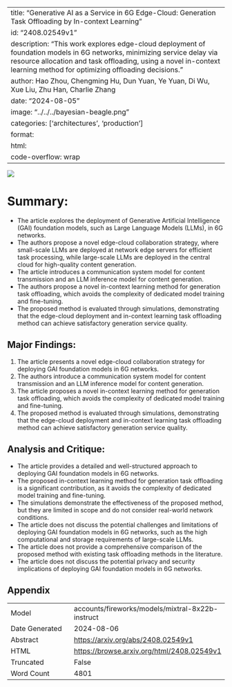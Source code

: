 
---
title: "Generative AI as a Service in 6G Edge-Cloud: Generation Task Offloading by In-context Learning"
id: "2408.02549v1"
description: "This work explores edge-cloud deployment of foundation models in 6G networks, minimizing service delay via resource allocation and task offloading, using a novel in-context learning method for optimizing offloading decisions."
author: Hao Zhou, Chengming Hu, Dun Yuan, Ye Yuan, Di Wu, Xue Liu, Zhu Han, Charlie Zhang
date: "2024-08-05"
image: "../../../bayesian-beagle.png"
categories: ['architectures', 'production']
format:
  html:
    code-overflow: wrap
---

![](../../../bayesian-beagle.png)

# Summary:

- The article explores the deployment of Generative Artificial Intelligence (GAI) foundation models, such as Large Language Models (LLMs), in 6G networks.
- The authors propose a novel edge-cloud collaboration strategy, where small-scale LLMs are deployed at network edge servers for efficient task processing, while large-scale LLMs are deployed in the central cloud for high-quality content generation.
- The article introduces a communication system model for content transmission and an LLM inference model for content generation.
- The authors propose a novel in-context learning method for generation task offloading, which avoids the complexity of dedicated model training and fine-tuning.
- The proposed method is evaluated through simulations, demonstrating that the edge-cloud deployment and in-context learning task offloading method can achieve satisfactory generation service quality.

## Major Findings:

1. The article presents a novel edge-cloud collaboration strategy for deploying GAI foundation models in 6G networks.
2. The authors introduce a communication system model for content transmission and an LLM inference model for content generation.
3. The article proposes a novel in-context learning method for generation task offloading, which avoids the complexity of dedicated model training and fine-tuning.
4. The proposed method is evaluated through simulations, demonstrating that the edge-cloud deployment and in-context learning task offloading method can achieve satisfactory generation service quality.

## Analysis and Critique:

- The article provides a detailed and well-structured approach to deploying GAI foundation models in 6G networks.
- The proposed in-context learning method for generation task offloading is a significant contribution, as it avoids the complexity of dedicated model training and fine-tuning.
- The simulations demonstrate the effectiveness of the proposed method, but they are limited in scope and do not consider real-world network conditions.
- The article does not discuss the potential challenges and limitations of deploying GAI foundation models in 6G networks, such as the high computational and storage requirements of large-scale LLMs.
- The article does not provide a comprehensive comparison of the proposed method with existing task offloading methods in the literature.
- The article does not discuss the potential privacy and security implications of deploying GAI foundation models in 6G networks.

## Appendix

|          |          |
|----------|----------|
| Model     | accounts/fireworks/models/mixtral-8x22b-instruct       |
| Date Generated     | 2024-08-06       |
| Abstract | [https://arxiv.org/abs/2408.02549v1](https://arxiv.org/abs/2408.02549v1)        |
| HTML     | [https://browse.arxiv.org/html/2408.02549v1](https://browse.arxiv.org/html/2408.02549v1)       |
| Truncated       | False       |
| Word Count       | 4801       |